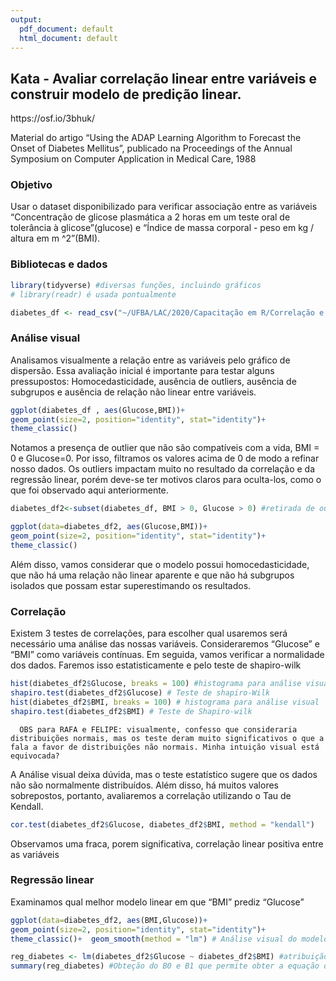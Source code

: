 ```yaml
---
output:
  pdf_document: default
  html_document: default
---
```

## Kata - Avaliar correlação linear entre variáveis e construir modelo de predição linear.

https://osf.io/3bhuk/

Material do artigo "Using the ADAP Learning Algorithm to Forecast the Onset of Diabetes Mellitus", publicado na  Proceedings of the Annual Symposium on Computer Application in Medical Care, 1988

### Objetivo
Usar o dataset disponibilizado para verificar associação entre as variáveis "Concentração de glicose plasmática a 2 horas em um teste oral de tolerância à glicose"(glucose) e "Índice de massa corporal - peso em kg / altura em m ^2"(BMI).  

### Bibliotecas e dados

``` r
library(tidyverse) #diversas funções, incluindo gráficos
# library(readr) é usada pontualmente

diabetes_df <- read_csv("~/UFBA/LAC/2020/Capacitação em R/Correlação e regressão/diabetes.csv")
```

### Análise visual

Analisamos visualmente a relação entre as variáveis pelo gráfico de dispersão. Essa avaliação inicial é importante para testar alguns pressupostos: Homocedasticidade, ausência de outliers, ausência de subgrupos e ausência de relação não linear entre variáveis.

``` r
ggplot(diabetes_df , aes(Glucose,BMI))+
geom_point(size=2, position="identity", stat="identity")+
theme_classic()
```
Notamos a presença de outlier que não são compatíveis com a vida, BMI = 0 e Glucose=0. Por isso, filtramos os valores acima de 0 de modo a refinar nosso dados. Os outliers impactam muito no resultado da correlação e da regressão linear, porém deve-se ter motivos claros para oculta-los, como o que foi observado aqui anteriormente.

``` r
diabetes_df2<-subset(diabetes_df, BMI > 0, Glucose > 0) #retirada de outliers

ggplot(data=diabetes_df2, aes(Glucose,BMI))+
geom_point(size=2, position="identity", stat="identity")+
theme_classic()
```
Além disso, vamos considerar que o modelo possui homocedasticidade, que não há uma relação não linear aparente e que não há subgrupos isolados que possam estar superestimando os resultados.

### Correlação

Existem 3 testes de correlações, para escolher qual usaremos será necessário uma análise das nossas variáveis. Consideraremos "Glucose" e "BMI" como variáveis contínuas. Em seguida, vamos verificar a normalidade dos dados.
Faremos isso estatisticamente e pelo teste de shapiro-wilk

```r
hist(diabetes_df2$Glucose, breaks = 100) #histograma para análise visual
shapiro.test(diabetes_df2$Glucose) # Teste de shapiro-Wilk
hist(diabetes_df2$BMI, breaks = 100) # histograma para análise visual   
shapiro.test(diabetes_df2$BMI) # Teste de Shapiro-wilk
```
      OBS para RAFA e FELIPE: visualmente, confesso que consideraria distribuições normais, mas os teste deram muito significativos o que a fala a favor de distribuições não normais. Minha intuição visual está equivocada?  

A Análise visual deixa dúvida, mas o teste estatístico sugere que os dados não são normalmente distribuídos. Além disso, há muitos valores sobrepostos, portanto, avaliaremos a correlação utilizando o Tau de Kendall.

```r
cor.test(diabetes_df2$Glucose, diabetes_df2$BMI, method = "kendall")
```
Observamos uma fraca, porem significativa, correlação linear positiva entre as variáveis

### Regressão linear

Examinamos qual melhor modelo linear em que "BMI" prediz "Glucose"

```r
ggplot(data=diabetes_df2, aes(BMI,Glucose))+
geom_point(size=2, position="identity", stat="identity")+
theme_classic()+  geom_smooth(method = "lm") # Análise visual do modelo

reg_diabetes <- lm(diabetes_df2$Glucose ~ diabetes_df2$BMI) #atribuição do modelo a um objeto
summary(reg_diabetes) #Obteção do B0 e B1 que permite obter a equação da reta que descreve o modelo    
```
